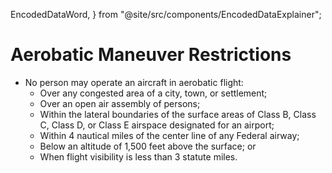   EncodedDataWord,
} from "@site/src/components/EncodedDataExplainer";

# Aerobatic Maneuver Restrictions

- No person may operate an aircraft in aerobatic flight:
  - Over any congested area of a city, town, or settlement;
  - Over an open air assembly of persons;
  - Within the lateral boundaries of the surface areas of Class B, Class C,
    Class D, or Class E airspace designated for an airport;
  - Within 4 nautical miles of the center line of any Federal airway;
  - Below an altitude of 1,500 feet above the surface; or
  - When flight visibility is less than 3 statute miles.

<Reg part="91.303" />
<Reg part="91.307" />
